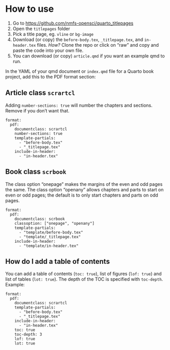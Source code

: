 # How to use  {#sec-howtouse}

1.  Go to [https://github.com/nmfs-opensci/quarto_titlepages](https://github.com/nmfs-opensci/quarto_titlepages)
1.  Open the `titlepages` folder
2.  Pick a title page, eg. `vline` or `bg-image`
3.  Download (or copy) the `before-body.tex`, `_titlepage.tex`, and `in-header.tex` files. *How?* Clone the repo or click on "raw" and copy and paste the code into your own file.
4.  You can download (or copy) `article.qmd` if you want an example qmd to run.

In the YAML of your qmd document or `index.qmd` file for a Quarto book project, add this to the PDF format section:

## Article class `scrartcl`

Adding `number-sections: true` will number the chapters and sections. Remove if you don't want that.

```
format:
  pdf:
    documentclass: scrartcl
    number-sections: true
    template-partials:
      - "before-body.tex"
      - "_titlepage.tex" 
    include-in-header: 
      - "in-header.tex"
```

## Book class `scrbook`

The class option "onepage" makes the margins of the even and odd pages the same. The class option "openany" allows chapters and parts to start on even or odd pages; the default is to only start chapters and parts on odd pages.

```
format:
  pdf:
    documentclass: scrbook
    classoption: ["onepage", "openany"]
    template-partials:
      - "template/before-body.tex"
      - "template/_titlepage.tex" 
    include-in-header: 
      - "template/in-header.tex"
```

## How do I add a table of contents

You can add a table of contents (`toc: true`), list of figures (`lof: true`) and list of tables (`lot: true`). The depth of the TOC is specified with `toc-depth`. Example:

```
format:
  pdf:
    documentclass: scrartcl
    template-partials:
      - "before-body.tex"
      - "_titlepage.tex" 
    include-in-header: 
      - "in-header.tex"
    toc: true
    toc-depth: 3
    lof: true
    lot: true
```



